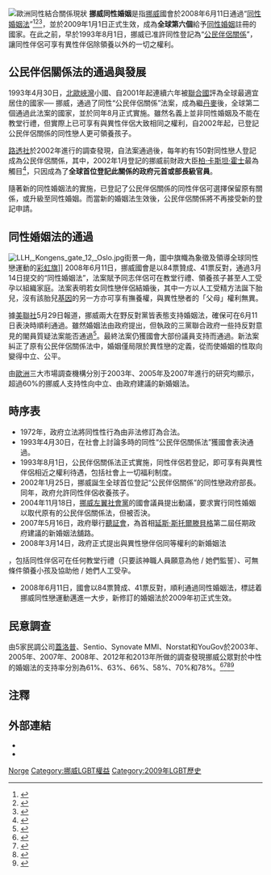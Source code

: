 {{SSM}}
[[Image:Same-sex marriage map Europe detailed.svg|right|thumb|'''歐洲同性結合關係現狀'''
{{legend|#002255|承認同性婚姻}}
{{legend|#9900CC|承认外国婚姻}}
{{legend|#0066FF|其他类型同性伴侣关系}}
{{legend|#99CCFF|非注册同居}}
{{legend|#cccccc|不承认}}
{{legend|#D40000|宪法限定婚姻为异性夫妇}}]]
'''挪威同性婚姻'''是指[[挪威|挪威]]國會於2008年6月11日通過“[[同性婚姻|同性婚姻法]]”<ref>{{cite web|url=http://www.aibai.cn/info/open.php?id=18266|title=第六个国家：挪威议会通过认可同性婚姻的法案|date=2008年6月12日|publisher=愛白網|language=中文}}{{dead link|date=2018年3月 |bot=InternetArchiveBot |fix-attempted=yes }}
</ref><ref>{{cite web|url=http://afp.google.com/article/ALeqM5jko_BIHizUFFqUtmEaUrAEoPXFWw |title=挪威通過同性婚姻法 |date=2008年6月12日 |publisher=法新社 |language=en |deadurl=yes |archiveurl=https://web.archive.org/web/20120913230714/http://afp.google.com/article/ALeqM5jko_BIHizUFFqUtmEaUrAEoPXFWw |archivedate=2012年9月13日 }}</ref><ref>{{cite web |url=http://www.pinknews.co.uk/news/articles/2005-7926.html |title=挪威合法化同性婚姻 |date=2008年6月11日 |publisher=英國粉紅新聞（歐洲最大同志新聞）網 |language=en |deadurl=yes |archiveurl=https://www.webcitation.org/5liizvzbT?url=http://www.pinknews.co.uk/news/articles/2005-7926.html |archivedate=2009年12月2日 }}</ref>，並於2009年1月1日正式生效，成為'''全球第六個'''給予[[同性婚姻|同性婚姻]]註冊的國家。在此之前，早於1993年8月1日，挪威已准許同性登記為“[[民事結合|公民伴侶關係]]”，讓同性伴侶可享有異性伴侶除領養以外的一切之權利。

==公民伴侶關係法的通過與發展==
1993年4月30日，[[北歐|北歐]][[峽灣|峽灣]]小國、自2001年起連續六年被[[聯合國|聯合國]]評為全球最適宜居住的國家──
挪威，通過了同性“公民伴侶關係”法案，成為繼[[丹麥|丹麥]]後，全球第二個通過此法案的國家，並於同年8月正式實施。雖然名義上並非同性婚姻及不能在教堂行禮，但實際上已可享有與異性伴侶大致相同之權利，自2002年起，已登記公民伴侶關係的同性戀人更可領養孩子。

[[路透社|路透社]]於2002年進行的調查發現，自法案通過後，每年約有150對同性戀人登記成為公民伴侶關係，其中，2002年1月登記的挪威前財政大臣[[柏·卡斯坦·霍士|柏·卡斯坦·霍士]]最為觸目<ref>{{cite web|url=http://www.gay.com/news/article.html?2002/01/25/2 |title=挪威誕生同性戀政府部長 |date=2002年1月25日 |publisher=同志網 |language=en |deadurl=yes |archiveurl=https://web.archive.org/web/20080613183432/http://www.gay.com/news/article.html?2002%2F01%2F25%2F2 |archivedate=2008年6月13日 }}
</ref>，只因成為了'''全球首位登記此關係的政府元首或部長級官員'''。

隨著新的同性婚姻法的實施，已登記了公民伴侶關係的同性伴侶可選擇保留原有關係，或升級至同性婚姻。而當新的婚姻法生效後，公民伴侶關係將不再接受新的登記申請。

==同性婚姻法的通過==
[[File:LLH,_Kongens_gate_12,_Oslo.jpg|thumb]]街景一角，圖中旗幟為象徵及領導全球同性戀運動的[[彩虹旗|彩虹旗]]]]
2008年6月11日，挪威國會是以84票贊成、41票反對，通過3月14日提交的“同性婚姻法”，法案賦予同志伴侶可在教堂行禮、領養孩子甚至人工受孕以組織家庭。法案表明若女同性戀伴侶結婚後，其中一方以人工受精方法誕下胎兒，沒有該胎兒[[基因|基因]]的另一方亦可享有撫養權，與異性戀者的「父母」權利無異。

據[[美聯社|美聯社]]5月29日報道，挪威兩大在野反對黨皆表態支持婚姻法，確保可在6月11日表決時順利通過。雖然婚姻法由政府提出，但執政的三黨聯合政府一些持反對意見的閣員質疑法案能否通過<ref>{{cite web|url=http://www.pr-inside.com/majority-in-norwegian-parliament-agrees-r614727.htm |title=挪威大部份國會議員贊成新法准許同性婚姻及領養孩子 |date=2008年5月29日 |publisher=www.pr-inside.com |language=en |deadurl=yes |archiveurl=https://web.archive.org/web/20080603013147/http://www.pr-inside.com/majority-in-norwegian-parliament-agrees-r614727.htm |archivedate=2008年6月3日 }}</ref>。最終法案仍獲國會大部份議員支持而通過。新法案糾正了原有公民伴侶關係法中，婚姻僅局限於異性戀的定義，從而使婚姻的性取向變得中立、公平。

由[[歐洲|歐洲]]三大市場調查機構分別于2003年、2005年及2007年進行的研究均顯示，超過60%的挪威人支持性向中立、由政府建議的新婚姻法。

== 時序表 ==
* 1972年，政府立法將同性性行為由非法修訂為合法。
* 1993年4月30日，在社會上討論多時的同性“公民伴侶關係法”獲國會表決通過。
* 1993年8月1日，公民伴侶關係法正式實施，同性伴侶若登記，即可享有與異性伴侶相近之權利待遇，包括社會上一切福利制度。
* 2002年1月25日，挪威誕生全球首位登記“公民伴侶關係”的同性戀政府部長。同年，政府允許同性伴侶收養孩子。
* 2004年11月18日，[[挪威左翼社會黨|挪威左翼社會黨]]的國會議員提出動議，要求實行同性婚姻以取代原有的公民伴侶關係法，但被否決。
* 2007年5月16日，政府舉行[[聽証會|聽証會]]，為首相[[延斯·斯托爾滕貝格|延斯·斯托爾滕貝格]]第二屆任期政府建議的新婚姻法舖路。
* 2008年3月14日，政府正式提出與異性戀伴侶同等權利的新婚姻法<ref>{{cite web|url=http://www.365gay.com/Newscon08/03/031408nor.htm |title=挪威踏出朝向同性婚姻合法化重要一步 |date=2008年3月14日 |publisher=365同志（美國最大同志新聞）網 |language=en |deadurl=yes |archiveurl=https://web.archive.org/web/20080317232256/http://www.365gay.com/Newscon08/03/031408nor.htm |archivedate=2008年3月17日 }}
</ref>，包括同性伴侶可在任何教堂行禮（只要該神職人員願意為他 / 她們監誓）、可無條件領養小孩及協助他 / 她們人工受孕。
*2008年6月11日，國會以84票贊成、41票反對，順利通過同性婚姻法，標誌着挪威同性戀運動邁進一大步，新修訂的婚姻法於2009年初正式生效。

== 民意調查 ==
由5家民調公司[[蓋洛普|蓋洛普]]、Sentio、Synovate MMI、Norstat和YouGov於2003年、2005年、2007年、2008年、2012年和2013年所做的調查發現挪威公眾對於中性的婚姻法的支持率分別為61%、63%、66%、58%、70%和78%。<ref>{{Cite web |url=http://www.buddybuddy.com/mar-norw.html |title=挪威提供合法婚姻 |access-date=2013-09-15 |archive-date=2016-03-04 |archive-url=https://web.archive.org/web/20160304112734/http://www.buddybuddy.com/mar-norw.html |dead-url=no }}</ref><ref>{{cite web|url=http://www.aftenposten.no/english/local/article2390580.ece|title=對同性婚姻的支持|language=en|access-date=2013-09-15|archive-url=https://web.archive.org/web/20110629122510/http://www.aftenposten.no/english/local/article2390580.ece|archive-date=2011-06-29|dead-url=yes}}</ref><ref>{{cite web|url=http://yougov.co.uk/news/2013/01/11/french-opposed-gay-adoption/|title=歐洲2013年民調同性婚姻部分|accessdate=2013-02-21|language=en|archive-date=2016-01-23|archive-url=https://web.archive.org/web/20160123110632/https://yougov.co.uk/news/2013/01/11/french-opposed-gay-adoption/|dead-url=no}}</ref><ref>{{cite web|url=http://www.ipsos-na.com/download/pr.aspx?id=12795 |title=同性婚姻 |date=2013年5月7-21日 |publisher=Ipsos |language=en |deadurl=yes |archiveurl=https://web.archive.org/web/20160314051755/http://www.ipsos-na.com/download/pr.aspx?id=12795 |archivedate=2016-03-14 }}</ref>

== 注釋 ==
{{Reflist|2}}

== 外部連結 ==
*{{cite web|url=http://www.stortinget.no/inno/2007/pdf/inno-200708-063.pdf|title=2008年同性婚姻法全文|language=no}}{{dead link|date=2018年3月 |bot=InternetArchiveBot |fix-attempted=yes }}
*{{cite web|url=http://lovdata.no/all/hl-19930430-040.html|title=1993年公民伴侶關係法全文|language=no|access-date=2008-06-14|archive-date=2015-02-21|archive-url=https://web.archive.org/web/20150221073806/http://lovdata.no/all/hl-19930430-040.html|dead-url=no}}
{{欧洲题目|同性婚姻}}
{{Status of same-sex unions}}

[[Category:各國同性婚姻|Norge]]
[[Category:挪威LGBT權益|Category:挪威LGBT權益]]
[[Category:2009年LGBT歷史|Category:2009年LGBT歷史]]